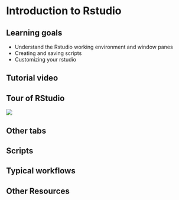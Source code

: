 # Introduction to Rstudio

## Learning goals {-}

* Understand the Rstudio working environment and window panes  
* Creating and saving scripts 
* Customizing your rstudio

## Tutorial video {-}


## Tour of RStudio
![](img/rstudio_windows.png)

## Other tabs

## Scripts
## Typical workflows


## Other Resources